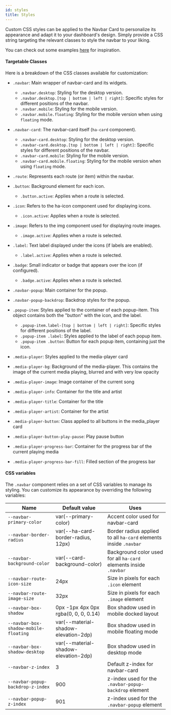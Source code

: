 ```yaml
---
id: styles
title: Styles
---
```


Custom CSS styles can be applied to the Navbar Card to personalize its appearance and adapt it to your dashboard's design. Simply provide a CSS string targeting the relevant classes to style the navbar to your liking.

You can check out some examples [here](#examples-with-custom-styles) for inspiration.

#### Targetable Classes

Here is a breakdown of the CSS classes available for customization:

- `.navbar`: Main wrapper of navbar-card and its widgets.
  - `.navbar.desktop`: Styling for the desktop version.
  - `.navbar.desktop.[top | bottom | left | right]`: Specific styles for different positions of the navbar.
  - `.navbar.mobile`: Styling for the mobile version.
  - `.navbar.mobile.floating`: Styling for the mobile version when using `floating` mode.

- `.navbar-card`: The navbar-card itself (`ha-card` component).
  - `.navbar-card.desktop`: Styling for the desktop version.
  - `.navbar-card.desktop.[top | bottom | left | right]`: Specific styles for different positions of the navbar.
  - `.navbar-card.mobile`: Styling for the mobile version.
  - `.navbar-card.mobile.floating`: Styling for the mobile version when using `floating` mode.

- `.route`: Represents each route (or item) within the navbar.

- `.button`: Background element for each icon.
  - `.button.active`: Applies when a route is selected.

- `.icon`: Refers to the ha-icon component used for displaying icons.
  - `.icon.active`: Applies when a route is selected.

- `.image`: Refers to the img component used for displaying route images.
  - `.image.active`: Applies when a route is selected.

- `.label`: Text label displayed under the icons (if labels are enabled).
  - `.label.active`: Applies when a route is selected.

- `.badge`: Small indicator or badge that appears over the icon (if configured).
  - `.badge.active`: Applies when a route is selected.

- `.navbar-popup`: Main container for the popup.

- `.navbar-popup-backdrop`: Backdrop styles for the popup.

- `.popup-item`: Styles applied to the container of each popup-item. This object contains both the "button" with the icon, and the label.
  - `.popup-item.label-[top | bottom | left | right]`: Specific styles for different positions of the label.
  - `.popup-item .label`: Styles applied to the label of each popup item.
  - `.popup-item .button`: Button for each popup item, containing just the icon.

- `.media-player`: Styles applied to the media-player card
- `.media-player-bg`: Background of the media-player. This contains the image of the current media playing, blurred and with very low opacity
- `.media-player-image`: Image container of the current song
- `.media-player-info`: Container for the title and artist
- `.media-player-title`: Container for the title
- `.media-player-artist`: Container for the artist
- `.media-player-button`: Class applied to all buttons in the media_player card
- `.media-player-button-play-pause`: Play pause button
- `.media-player-progress-bar`: Container for the progress bar of the current playing media
- `.media-player-progress-bar-fill`: Filled section of the progress bar

#### CSS variables

The `.navbar` component relies on a set of CSS variables to manage its styling. You can customize its appearance by overriding the following variables:

| Name                                  | Default value                        | Uses                                                              |
| ------------------------------------- | ------------------------------------ | ----------------------------------------------------------------- |
| `--navbar-primary-color`              | var(--primary-color)                 | Accent color used for navbar-card                                 |
| `--navbar-border-radius`              | var(--ha-card-border-radius, 12px)   | Border radius applied to all `ha-card` elements inside `.navbar`  |
| `--navbar-background-color`           | var(--card-background-color)         | Background color used for all `ha-card` elements inside `.navbar` |
| `--navbar-route-icon-size`            | 24px                                 | Size in pixels for each `.icon` element                           |
| `--navbar-route-image-size`           | 32px                                 | Size in pixels for each `.image` element                          |
| `--navbar-box-shadow`                 | 0px -1px 4px 0px rgba(0, 0, 0, 0.14) | Box shadow used in mobile docked layout                           |
| `--navbar-box-shadow-mobile-floating` | var(--material-shadow-elevation-2dp) | Box shadow used in mobile floating mode                           |
| `--navbar-box-shadow-desktop`         | var(--material-shadow-elevation-2dp) | Box shadow used in desktop mode                                   |
| `--navbar-z-index`                    | 3                                    | Default z-index for navbar-card                                   |
| `--navbar-popup-backdrop-z-index`     | 900                                  | z-index used for the `.navbar-popup-backdrop` element             |
| `--navbar-popup-z-index`              | 901                                  | z-index used for the `.navbar-popup` element                      |
